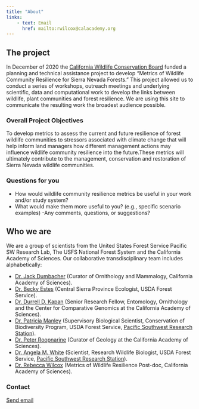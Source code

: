 ```yaml
---
title: "About"
links:
    - text: Email
      href: mailto:rwilcox@calacademy.org
---
```


## The project

In December of 2020 the [California Wildlife Conservation Board](https://wcb.ca.gov/) funded a planning and technical assistance project to develop "Metrics of Wildlife Community Resilience for Sierra Nevada Forests." This project allowed us to conduct a series of workshops, outreach meetings and underlying scientific, data and computational work to develop the links between wildlife, plant communities and forest resilience. We are using this site to communicate the resulting work the broadest audience possible.

### Overall Project Objectives

To develop metrics to assess the current and future resilience of forest wildlife communities to stressors associated with climate change that will help inform land managers how different management actions may influence wildlife community resilience into the future.These metrics will ultimately contribute to the management, conservation and restoration of Sierra Nevada wildlife communities.

### Questions for you

-   How would wildlife community resilience metrics be useful in your work and/or study system?
-   What would make them more useful to you? (e.g., specific scenario examples) -Any comments, questions, or suggestions?


## Who we are

We are a group of scientists from the United States Forest Service Pacific SW Research Lab, The USFS National Forest System and the California Academy of Sciences. Our collaborative transdisciplinary team includes alphabetically:

-   [Dr. Jack Dumbacher](https://www.calacademy.org/staff/ibss/ornithology-and-mammalogy/jack-dumbacher) (Curator of Ornithology and Mammalogy, California Academy of Sciences).
-   [Dr. Becky Estes](https://www.fs.usda.gov/detail/r5/plants-animals/?cid=stelprdb5437882) (Central Sierra Province Ecologist, USDA Forest Service).
-   [Dr. Durrell D. Kapan](https://www.calacademy.org/staff/ibss/microbiology/durrell-kapan) (Senior Research Fellow, Entomology, Ornithology and the Center for Comparative Genomics at the California Academy of Sciences).
-   [Dr. Patricia Manley](https://www.fs.usda.gov/research/about/people/pmanley#products-tab) (Supervisory Biological Scientist, Conservation of Biodiversity Program, USDA Forest Service, [Pacific Southwest Research Station](https://www.fs.usda.gov/research/psw)).
-   [Dr. Peter Roopnarine](https://www.calacademy.org/staff/ibss/invertebrate-zoology-and-geology/peter-roopnarine) (Curator of Geology at the California Academy of Sciences).
-   [Dr. Angela M. White](https://www.fs.usda.gov/research/about/people/angelawhite) (Scientist, Research Wildlife Biologist, USDA Forest Service, [Pacific Southwest Research Station](https://www.fs.usda.gov/research/psw)).
-   [Dr. Rebecca Wilcox](https://scholar.google.com/citations?hl=en&user=1uCsxdkAAAAJ&view_op=list_works&sortby=pubdate) (Metrics of Wildlife Resilience Post-doc, California Academy of Sciences).

### Contact

<p><a href="mailto:wildliferesilience@gmail.com">Send email</a></p>

<!-- ::: columns -->

<!-- ::: {.column width="100%"} -->

<!-- ![](images/Logo_of_the_United_States_Forest_Service.svg.png){alt="United States Forest Service" fig-align="left" width="90"} ![](images/Academy_Logo-Horizontal-Academy_Green.png){fig-align="right" width="270"} -->

<!-- ::: -->

<!-- ::: -->

